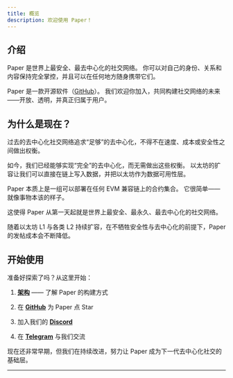 ```yaml
---
title: 概览
description: 欢迎使用 Paper！
---
```


## 介绍

Paper 是世界上最安全、最去中心化的社交网络。
你可以对自己的身份、关系和内容保持完全掌控，并且可以在任何地方随身携带它们。

Paper 是一款开源软件（[GitHub](https://github.com/on-paper/ink)）。
我们欢迎你加入，共同构建社交网络的未来——开放、透明，并真正归属于用户。

## 为什么是现在？ 

过去的去中心化社交网络追求“足够”的去中心化，不得不在速度、成本或安全性之间做出权衡。

如今，我们已经能够实现“完全”的去中心化，而无需做出这些权衡。
以太坊的扩容让我们可以直接在链上写入数据，并把以太坊作为数据可用性层。

Paper 本质上是一组可以部署在任何 EVM 兼容链上的合约集合。
它很简单——就像事物本该的样子。

这使得 Paper 从第一天起就是世界上最安全、最永久、最去中心化的社交网络。

随着以太坊 L1 与各类 L2 持续扩容，在不牺牲安全性与去中心化的前提下，Paper 的发帖成本会不断降低。

## 开始使用

准备好探索了吗？从这里开始：

1. **[架构](./architecture)** —— 了解 Paper 的构建方式

2. 在 **[GitHub](https://github.com/on-paper/ink)** 为 Paper 点 Star

3. 加入我们的 **[Discord](https://discord.gg/VQ72d2yHge)**

4. 在 **[Telegram](https://t.me/globalcartel)** 与我们交流

现在还非常早期，但我们在持续改进，努力让 Paper 成为下一代去中心化社交的基础层。

---
